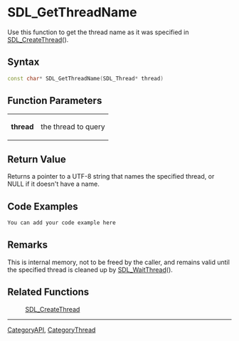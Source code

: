 
= SDL_GetThreadName =
Use this function to get the thread name as it was specified in [[SDL_CreateThread]]().


== Syntax ==
<syntaxhighlight lang='c++'>
const char* SDL_GetThreadName(SDL_Thread* thread)
</syntaxhighlight>

== Function Parameters ==
{|
|'''thread'''
|the thread to query
|}

== Return Value ==
Returns a pointer to a UTF-8 string that names the specified thread, or NULL if it doesn't have a name.

== Code Examples ==
<syntaxhighlight lang='c++'>
You can add your code example here
</syntaxhighlight>

== Remarks ==
This is internal memory, not to be freed by the caller, and remains valid until the specified thread is cleaned up by [[SDL_WaitThread]]().


== Related Functions ==
:[[SDL_CreateThread]]

----
[[CategoryAPI]], [[CategoryThread]]
